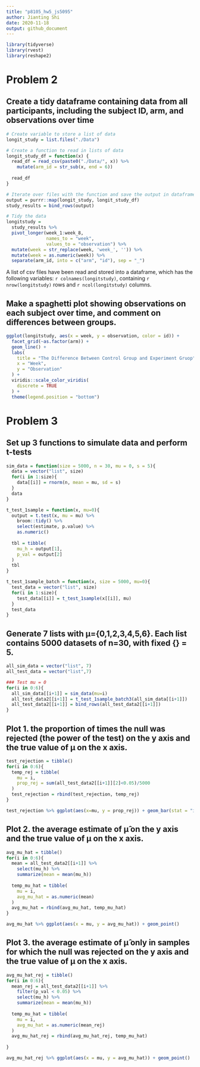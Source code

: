 ```yaml
---
title: "p8105_hw5_js5095"
author: Jianting Shi
date: 2020-11-18
output: github_document
---
```


```r
library(tidyverse)
library(rvest)
library(reshape2)
```

# Problem 2

## Create a tidy dataframe containing data from all participants, including the subject ID, arm, and observations over time

```r
# Create variable to store a list of data
longit_study = list.files("./Data")

# Create a function to read in lists of data
longit_study_df = function(x) {
  read_df = read_csv(paste0("./Data/", x)) %>% 
    mutate(arm_id = str_sub(x, end = 6))
    
  read_df
}

# Iterate over files with the function and save the output in dataframe
output = purrr::map(longit_study, longit_study_df)
study_results = bind_rows(output) 

# Tidy the data
longitstudy = 
  study_results %>% 
  pivot_longer(week_1:week_8,
               names_to = "week", 
               values_to = "observation") %>% 
  mutate(week = str_replace(week, 'week_', '')) %>% 
  mutate(week = as.numeric(week)) %>% 
  separate(arm_id, into = c("arm", "id"), sep = "_")
```

A list of csv files have been read and stored into a dataframe, which has the following variables: `r colnames(longitstudy)`, containing `r nrow(longitstudy)` rows and `r ncol(longitstudy)` columns.

## Make a spaghetti plot showing observations on each subject over time, and comment on differences between groups.

```r
ggplot(longitstudy, aes(x = week, y = observation, color = id)) +
  facet_grid(~as.factor(arm)) +
  geom_line() +
  labs(
    title = "The Difference Between Control Group and Experiment Gruop",
    x = "Week",
    y = "Observation"
  ) +
  viridis::scale_color_viridis(
    discrete = TRUE
  ) + 
  theme(legend.position = "bottom")
```


# Problem 3

## Set up 3 functions to simulate data and perform t-tests

```r
sim_data = function(size = 5000, n = 30, mu = 0, s = 5){
  data = vector("list", size)
  for(i in 1:size){
    data[[i]] = rnorm(n, mean = mu, sd = s)
  }
  data
}

t_test_1sample = function(x, mu=0){
  output = t.test(x, mu = mu) %>%
    broom::tidy() %>%
    select(estimate, p.value) %>%
    as.numeric()
  
  tbl = tibble(
    mu_h = output[1],
    p_val = output[2]
  )
  tbl
}

t_test_1sample_batch = function(x, size = 5000, mu=0){
  test_data = vector("list", size)
  for(i in 1:size){
    test_data[[i]] = t_test_1sample(x[[i]], mu)
  }
  test_data
}
```

## Generate 7 lists with μ={0,1,2,3,4,5,6}. Each list contains 5000 datasets of n=30, with fixed {\sigma} = 5.

```r
all_sim_data = vector("list", 7)
all_test_data = vector("list",7)

### Test mu = 0
for(i in 0:6){
  all_sim_data[[i+1]] = sim_data(mu=i)
  all_test_data2[[i+1]] = t_test_1sample_batch3(all_sim_data[[i+1]])
  all_test_data2[[i+1]] = bind_rows(all_test_data2[[i+1]])
}
```

## Plot 1. the proportion of times the null was rejected (the power of the test) on the y axis and the true value of μ on the x axis.

```r
test_rejection = tibble()
for(i in 0:6){
  temp_rej = tibble(
    mu = i,
    prop_rej = sum(all_test_data2[[i+1]][2]<0.05)/5000
  ) 
  test_rejection = rbind(test_rejection, temp_rej)
}

test_rejection %>% ggplot(aes(x=mu, y = prop_rej)) + geom_bar(stat = "identity")
```


## Plot 2. the average estimate of μ̂  on the y axis and the true value of μ on the x axis.

```r
avg_mu_hat = tibble()
for(i in 0:6){
  mean = all_test_data2[[i+1]] %>%
    select(mu_h) %>%
    summarize(mean = mean(mu_h))
  
  temp_mu_hat = tibble(
    mu = i,
    avg_mu_hat = as.numeric(mean)
  ) 
  avg_mu_hat = rbind(avg_mu_hat, temp_mu_hat)
}

avg_mu_hat %>% ggplot(aes(x = mu, y = avg_mu_hat)) + geom_point()
```

## Plot 3. the average estimate of μ̂  only in samples for which the null was rejected on the y axis and the true value of μ on the x axis.

```r
avg_mu_hat_rej = tibble()
for(i in 0:6){
  mean_rej = all_test_data2[[i+1]] %>%
    filter(p_val < 0.05) %>%
    select(mu_h) %>%
    summarize(mean = mean(mu_h))
  
  temp_mu_hat = tibble(
    mu = i,
    avg_mu_hat = as.numeric(mean_rej)
  )
  avg_mu_hat_rej = rbind(avg_mu_hat_rej, temp_mu_hat)
  
}

avg_mu_hat_rej %>% ggplot(aes(x = mu, y = avg_mu_hat)) + geom_point()
```

